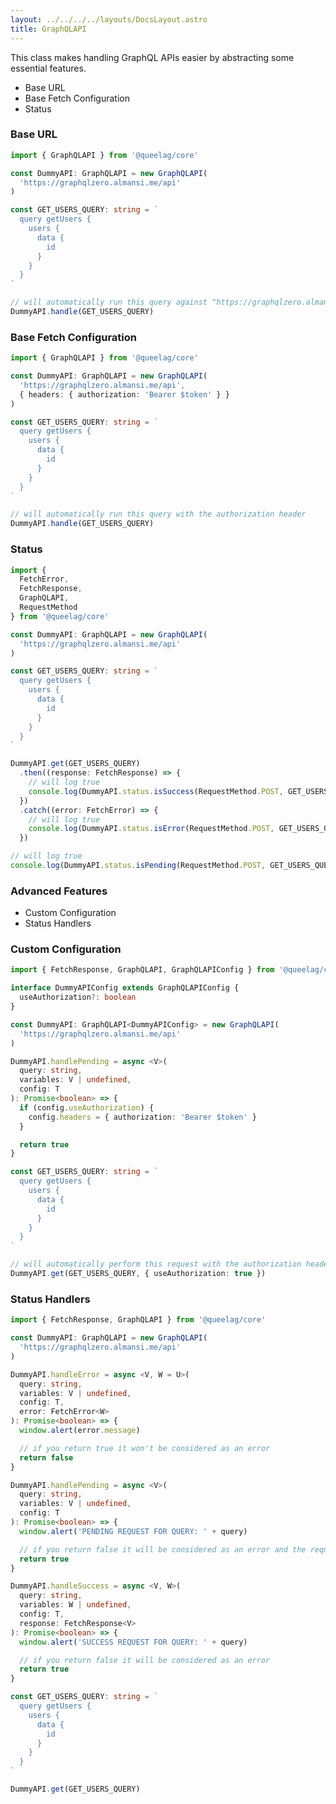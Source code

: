 ```yaml
---
layout: ../../../../layouts/DocsLayout.astro
title: GraphQLAPI
---
```


This class makes handling GraphQL APIs easier by abstracting some essential features.

- Base URL
- Base Fetch Configuration
- Status

### Base URL

```ts
import { GraphQLAPI } from '@queelag/core'

const DummyAPI: GraphQLAPI = new GraphQLAPI(
  'https://graphqlzero.almansi.me/api'
)

const GET_USERS_QUERY: string = `
  query getUsers {
    users {
      data {
        id
      }
    }
  }
`

// will automatically run this query against "https://graphqlzero.almansi.me/api"
DummyAPI.handle(GET_USERS_QUERY)
```

### Base Fetch Configuration

```ts
import { GraphQLAPI } from '@queelag/core'

const DummyAPI: GraphQLAPI = new GraphQLAPI(
  'https://graphqlzero.almansi.me/api',
  { headers: { authorization: 'Bearer $token' } }
)

const GET_USERS_QUERY: string = `
  query getUsers {
    users {
      data {
        id
      }
    }
  }
`

// will automatically run this query with the authorization header
DummyAPI.handle(GET_USERS_QUERY)
```

### Status

```ts
import {
  FetchError,
  FetchResponse,
  GraphQLAPI,
  RequestMethod
} from '@queelag/core'

const DummyAPI: GraphQLAPI = new GraphQLAPI(
  'https://graphqlzero.almansi.me/api'
)

const GET_USERS_QUERY: string = `
  query getUsers {
    users {
      data {
        id
      }
    }
  }
`

DummyAPI.get(GET_USERS_QUERY)
  .then((response: FetchResponse) => {
    // will log true
    console.log(DummyAPI.status.isSuccess(RequestMethod.POST, GET_USERS_QUERY))
  })
  .catch((error: FetchError) => {
    // will log true
    console.log(DummyAPI.status.isError(RequestMethod.POST, GET_USERS_QUERY))
  })

// will log true
console.log(DummyAPI.status.isPending(RequestMethod.POST, GET_USERS_QUERY))
```

### Advanced Features

- Custom Configuration
- Status Handlers

### Custom Configuration

```ts
import { FetchResponse, GraphQLAPI, GraphQLAPIConfig } from '@queelag/core'

interface DummyAPIConfig extends GraphQLAPIConfig {
  useAuthorization?: boolean
}

const DummyAPI: GraphQLAPI<DummyAPIConfig> = new GraphQLAPI(
  'https://graphqlzero.almansi.me/api'
)

DummyAPI.handlePending = async <V>(
  query: string,
  variables: V | undefined,
  config: T
): Promise<boolean> => {
  if (config.useAuthorization) {
    config.headers = { authorization: 'Bearer $token' }
  }

  return true
}

const GET_USERS_QUERY: string = `
  query getUsers {
    users {
      data {
        id
      }
    }
  }
`

// will automatically perform this request with the authorization header
DummyAPI.get(GET_USERS_QUERY, { useAuthorization: true })
```

### Status Handlers

```ts
import { FetchResponse, GraphQLAPI } from '@queelag/core'

const DummyAPI: GraphQLAPI = new GraphQLAPI(
  'https://graphqlzero.almansi.me/api'
)

DummyAPI.handleError = async <V, W = U>(
  query: string,
  variables: V | undefined,
  config: T,
  error: FetchError<W>
): Promise<boolean> => {
  window.alert(error.message)

  // if you return true it won't be considered as an error
  return false
}

DummyAPI.handlePending = async <V>(
  query: string,
  variables: V | undefined,
  config: T
): Promise<boolean> => {
  window.alert('PENDING REQUEST FOR QUERY: ' + query)

  // if you return false it will be considered as an error and the request won't be performed
  return true
}

DummyAPI.handleSuccess = async <V, W>(
  query: string,
  variables: W | undefined,
  config: T,
  response: FetchResponse<V>
): Promise<boolean> => {
  window.alert('SUCCESS REQUEST FOR QUERY: ' + query)

  // if you return false it will be considered as an error
  return true
}

const GET_USERS_QUERY: string = `
  query getUsers {
    users {
      data {
        id
      }
    }
  }
`

DummyAPI.get(GET_USERS_QUERY)
```
